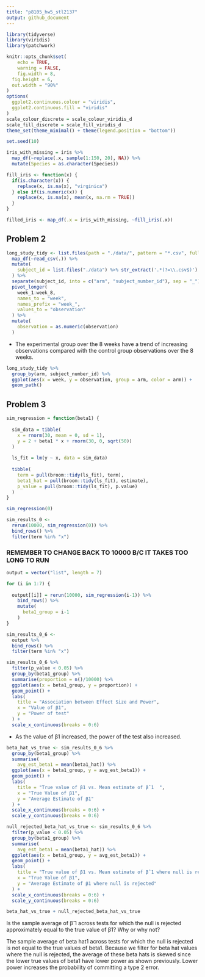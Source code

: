 ```yaml
---
title: "p8105_hw5_stl2137"
output: github_document
---
```


```r
library(tidyverse)
library(viridis)
library(patchwork)

knitr::opts_chunk$set(
	echo = TRUE,
	warning = FALSE,
	fig.width = 8, 
  fig.height = 6,
  out.width = "90%"
)
options(
  ggplot2.continuous.colour = "viridis",
  ggplot2.continuous.fill = "viridis"
)
scale_colour_discrete = scale_colour_viridis_d
scale_fill_discrete = scale_fill_viridis_d
theme_set(theme_minimal() + theme(legend.position = "bottom"))
```

```r
set.seed(10)

iris_with_missing = iris %>% 
  map_df(~replace(.x, sample(1:150, 20), NA)) %>%
  mutate(Species = as.character(Species))
```

```r
fill_iris <- function(x) {
  if(is.character(x)) {
    replace(x, is.na(x), "virginica")
  } else if(is.numeric(x)) {
    replace(x, is.na(x), mean(x, na.rm = TRUE))
  }
}

filled_iris <- map_df(.x = iris_with_missing, ~fill_iris(.x))
```

## Problem 2

```r
long_study_tidy <- list.files(path = "./data/", pattern = "*.csv", full.names = TRUE) %>% 
  map_df(~read_csv(.)) %>% 
  mutate(
    subject_id = list.files("./data") %>% str_extract('.*(?=\\.csv$)')
  ) %>% 
  separate(subject_id, into = c("arm", "subject_number_id"), sep = "_") %>% 
  pivot_longer(
    week_1:week_8,
    names_to = "week",
    names_prefix = "week_",
    values_to = "observation"
  ) %>% 
  mutate(
    observation = as.numeric(observation)
  ) 
```

* The experimental group over the 8 weeks have a trend of increasing observations compared with the control group observations over the 8 weeks. 

```r
long_study_tidy %>% 
  group_by(arm, subject_number_id) %>% 
  ggplot(aes(x = week, y = observation, group = arm, color = arm)) +
  geom_path() 
```

## Problem 3

```r

sim_regression = function(beta1) {
  
  sim_data = tibble(
    x = rnorm(30, mean = 0, sd = 1),
    y = 2 + beta1 * x + rnorm(30, 0, sqrt(50))
  )
  
  ls_fit = lm(y ~ x, data = sim_data)
  
  tibble(
    term = pull(broom::tidy(ls_fit), term),
    beta1_hat = pull(broom::tidy(ls_fit), estimate),
    p_value = pull(broom::tidy(ls_fit), p.value)
  )
}

sim_regression(0)

sim_results_0 <- 
  rerun(10000, sim_regression(0)) %>% 
  bind_rows() %>% 
  filter(term %in% "x")
```

### REMEMBER TO CHANGE BACK TO 10000 B/C IT TAKES TOO LONG TO RUN ### 

```r
output = vector("list", length = 7)

for (i in 1:7) {
  
  output[[i]] = rerun(10000, sim_regression(i-1)) %>% 
    bind_rows() %>% 
    mutate(
      beta1_group = i-1
    )
}

sim_results_0_6 <- 
  output %>% 
  bind_rows() %>% 
  filter(term %in% "x")
```

```r
sim_results_0_6 %>% 
  filter(p_value < 0.05) %>% 
  group_by(beta1_group) %>% 
  summarise(proportion = n()/10000) %>% 
  ggplot(aes(x = beta1_group, y = proportion)) +
  geom_point() +
  labs(
    title = "Association between Effect Size and Power",
    x = "Value of β1",
    y = "Power of test"
  ) +
  scale_x_continuous(breaks = 0:6)
```

* As the value of β1 increased, the power of the test also increased. 

```r
beta_hat_vs_true <- sim_results_0_6 %>% 
  group_by(beta1_group) %>% 
  summarise(
    avg_est_beta1 = mean(beta1_hat)) %>% 
  ggplot(aes(x = beta1_group, y = avg_est_beta1)) +
  geom_point() +
  labs(
    title = "True value of β1 vs. Mean estimate of β̂ 1  ",
    x = "True Value of β1",
    y = "Average Estimate of β1"
  ) +
  scale_x_continuous(breaks = 0:6) +
  scale_y_continuous(breaks = 0:6)

null_rejected_beta_hat_vs_true <- sim_results_0_6 %>% 
  filter(p_value < 0.05) %>% 
  group_by(beta1_group) %>% 
  summarise(
    avg_est_beta1 = mean(beta1_hat)) %>% 
  ggplot(aes(x = beta1_group, y = avg_est_beta1)) +
  geom_point() +
  labs(
    title = "True value of β1 vs. Mean estimate of β̂ 1 where null is rejected ",
    x = "True Value of β1",
    y = "Average Estimate of β1 where null is rejected"
  ) +
  scale_x_continuous(breaks = 0:6) +
  scale_y_continuous(breaks = 0:6)

beta_hat_vs_true + null_rejected_beta_hat_vs_true
```

Is the sample average of β̂ 1 across tests for which the null is rejected approximately equal to the true value of β1? Why or why not?

The sample average of beta hat1 across tests for which the null is rejected is not equal to the true values of beta1. Because we filter for beta hat values where the null is rejected, the average of these beta hats is skewed since the lower true values of beta1 have lower power as shown previously. Lower power increases the probability of committing a type 2 error. 